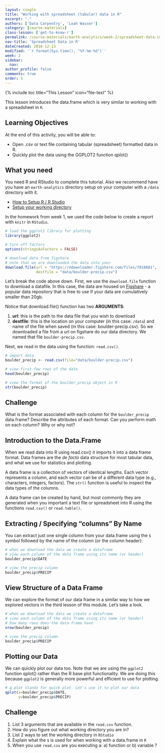 ```yaml
---
layout: single
title: "Working with spreadsheet (tabular) data in R"
excerpt: "."
authors: ['Data Carpentry', 'Leah Wasser']
category: [course-materials]
class-lesson: ['get-to-know-r']
permalink: /course-materials/earth-analytics/week-2/spreadsheet-data-in-R/
nav-title: 'Spreadsheet Data in R'
dateCreated: 2016-12-13
modified: '`r format(Sys.time(), "%Y-%m-%d")`'
week: 2
sidebar:
  nav:
author_profile: false
comments: true
order: 5
---
```


{% include toc title="This Lesson" icon="file-text" %}

This lesson introduces the data.frame which is very similar to working with
a spreadsheet in `R`.

<div class='notice--success' markdown="1">

## <i class="fa fa-graduation-cap" aria-hidden="true"></i> Learning Objectives
At the end of this activity, you will be able to:

* Open .csv or text file containing tabular (spreadsheet) formatted data in R.
* Quickly plot the data using the GGPLOT2 function qplot()

## <i class="fa fa-check-square-o fa-2" aria-hidden="true"></i> What you need

You need R and RStudio to complete this tutorial. Also we recommend have you
have an `earth-analytics` directory setup on your computer with a `/data`
directory with it.

* [How to Setup R / R Studio](/course-materials/earth-analytics/week-1/setup-r-rstudio/)
* [Setup your working directory](/course-materials/earth-analytics/week-1/setup-working-directory/)


</div>

In the homework from week 1, we used the code below to create a report with `knitr`
in `RStudio`.

```r

# load the ggplot2 library for plotting
library(ggplot2)

# turn off factors
options(stringsAsFactors = FALSE)

# download data from figshare
# note that we are downloaded the data into your
download.file(url = "https://ndownloader.figshare.com/files/7010681",
              destfile = "data/boulder-precip.csv")
```

Let's break the code above down. First, we use the `download.file` function to
download a datafile. In this case, the data are housed on
<a href="http://www.figshare.com" target="_blank">Figshare</a> - a
popular data repository that is free to use if your data are cumulatively
smaller than 20gb.

Notice that download.file() function has two **ARGUMENTS**:

1. **url**: this is the path to the data file that you wish to download
2. **destfile**: this is the location on your computer (in this case: `/data`) and name of the
file when saved (in this case: boulder-precip.csv). So we downloaded a file from
a url on figshare do our data directory. We named that file `boulder-precip.csv`.

Next, we read in the data using the function: `read.csv()`.

```r
# import data
boulder_precip <- read.csv(file="data/boulder-precip.csv")

# view first few rows of the data
head(boulder_precip)

# view the format of the boulder_precip object in R
str(boulder_precip)
```
<div class="notice--warning" markdown="1">

## <i class="fa fa-pencil-square-o" aria-hidden="true"></i> Challenge
What is the format associated with each column for the `boulder_precip`
data.frame? Describe the attributes of each format. Can you perform math
on each column? Why or why not?

<!--
integer - numbers without decimal points,
character: text strings
number: numeric values (can contain decimals places)
 -->

</div>

## Introduction to the Data.Frame

When we read data into R using read.csv() it imports it into a data frame format.
Data frames are the _de facto_ data structure for most tabular data, and what we
use for statistics and plotting.

A data frame is a collection of vectors of identical lengths. Each vector
represents a column, and each vector can be of a different data type (e.g.,
characters, integers, factors). The `str()` function is useful to inspect the
data types of the columns.

A data frame can be created by hand, but most commonly they are generated when
you important a text file or spreadsheet into R using the
functions `read.csv()` or `read.table()`.

## Extracting / Specifying "columns" By Name

You can extract just one single column from your data.frame using the `$` symbol
followed by the name of the column (or the column header):

```r
# when we download the data we create a dataframe
# view each column of the data frame using its name (or header)
boulder_precip$DATE

# view the precip column
boulder_precip$PRECIP
```


## View Structure of a Data Frame

We can explore the format of our data frame in a similar way to how we explored
vectors in the third lesson of this module. Let's take a look.


```r
# when we download the data we create a dataframe
# view each column of the data frame using its name (or header)
# how many rows does the data frame have
nrow(boulder_precip)

# view the precip column
boulder_precip$PRECIP
```

## Plotting our Data

We can quickly plot our data too. Note that we are using the `ggplot2` function
qplot() rather than the R base plot functionality. We are doing this because
`ggplot2` is generally more powerful and efficient to use for plotting.

```r
# q plot stands for quick plot. Let's use it to plot our data
qplot(x=boulder_precip$DATE,
      y=boulder_precip$PRECIP)

```

<div class="notice--warning" markdown="1">

## <i class="fa fa-pencil-square-o" aria-hidden="true"></i> Challenge

1. List 3 arguments that are available in the `read.csv` function.
2. How do you figure out what working directory you are in?
3. List 2 ways to set the working directory in `RStudio`
4. Explain what the `$` is used for when working with a data.frame in `R`
5. When you use `read.csv` are you executing a: a) function or b) variable ?
</div>
